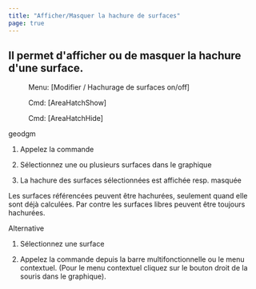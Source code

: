 ```yaml
---
title: "Afficher/Masquer la hachure de surfaces"
page: true
---
```

## Il permet d&#39;afficher ou de masquer la hachure d&#39;une surface.
 <Menu> Menu: [Modifier / Hachurage de surfaces on/off] </Menu> 
 <Menu> Cmd: [AreaHatchShow] </Menu> 
 <Menu> Cmd: [AreaHatchHide] </Menu> 

 <Placeholder>geodgm</Placeholder> 

1. Appelez la commande

2. S&#233;lectionnez une ou plusieurs surfaces dans le graphique

3. La hachure des surfaces s&#233;lectionn&#233;es est affich&#233;e resp. masqu&#233;e




<Success>
Les surfaces r&#233;f&#233;renc&#233;es peuvent &#234;tre hachur&#233;es, seulement quand elle sont d&#233;j&#224; calcul&#233;es. Par contre les surfaces libres peuvent &#234;tre toujours hachur&#233;es.
</Success>


Alternative


1. S&#233;lectionnez une surface

2. Appelez la commande depuis la barre multifonctionnelle ou le menu contextuel. (Pour le menu contextuel cliquez sur le bouton droit de la souris dans le graphique).





